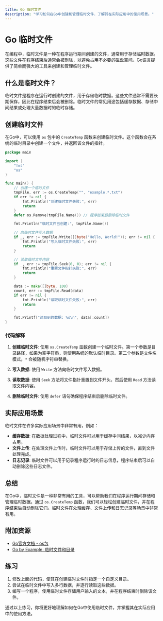 ```yaml
---
title: Go 临时文件
description: "学习如何在Go中创建和管理临时文件，了解其在实际应用中的使用场景。"
---
```


# Go 临时文件

在编程中，临时文件是一种在程序运行期间创建的文件，通常用于存储临时数据。这些文件在程序结束后通常会被删除，以避免占用不必要的磁盘空间。Go语言提供了简单而强大的工具来创建和管理临时文件。

## 什么是临时文件？

临时文件是程序在运行时创建的文件，用于存储临时数据。这些文件通常不需要长期保存，因此在程序结束后会被删除。临时文件的常见用途包括缓存数据、存储中间结果或处理大量数据时的临时存储。

## 创建临时文件

在Go中，可以使用 `os` 包中的 `CreateTemp` 函数来创建临时文件。这个函数会在系统的临时目录中创建一个文件，并返回该文件的指针。

```go
package main

import (
    "fmt"
    "os"
)

func main() {
    // 创建一个临时文件
    tmpFile, err := os.CreateTemp("", "example.*.txt")
    if err != nil {
        fmt.Println("创建临时文件失败:", err)
        return
    }
    defer os.Remove(tmpFile.Name()) // 程序结束后删除临时文件

    fmt.Println("临时文件已创建:", tmpFile.Name())

    // 向临时文件写入数据
    if _, err := tmpFile.Write([]byte("Hello, World!")); err != nil {
        fmt.Println("写入临时文件失败:", err)
        return
    }

    // 读取临时文件内容
    if _, err := tmpFile.Seek(0, 0); err != nil {
        fmt.Println("重置文件指针失败:", err)
        return
    }

    data := make([]byte, 100)
    count, err := tmpFile.Read(data)
    if err != nil {
        fmt.Println("读取临时文件失败:", err)
        return
    }

    fmt.Printf("读取到的数据: %s\n", data[:count])
}
```

### 代码解释

1. **创建临时文件**: 使用 `os.CreateTemp` 函数创建一个临时文件。第一个参数是目录路径，如果为空字符串，则使用系统的默认临时目录。第二个参数是文件名模式，`*` 会被随机字符串替换。

2. **写入数据**: 使用 `Write` 方法向临时文件写入数据。

3. **读取数据**: 使用 `Seek` 方法将文件指针重置到文件开头，然后使用 `Read` 方法读取文件内容。

4. **删除临时文件**: 使用 `defer` 语句确保程序结束后删除临时文件。

## 实际应用场景

临时文件在许多实际应用场景中非常有用，例如：

- **缓存数据**: 在数据处理过程中，临时文件可以用于缓存中间结果，以减少内存占用。
- **文件上传**: 在处理文件上传时，临时文件可以用于存储上传的文件，直到文件处理完成。
- **日志记录**: 临时文件可以用于记录程序运行时的日志信息，程序结束后可以自动删除这些日志文件。

## 总结

在Go中，临时文件是一种非常有用的工具，可以帮助我们在程序运行期间存储和管理临时数据。通过 `os.CreateTemp` 函数，我们可以轻松创建临时文件，并在程序结束后自动删除它们。临时文件在处理缓存、文件上传和日志记录等场景中非常有用。

## 附加资源

- [Go官方文档 - os包](https://pkg.go.dev/os)
- [Go by Example: 临时文件和目录](https://gobyexample.com/temporary-files-and-directories)

## 练习

1. 修改上面的代码，使其在创建临时文件时指定一个自定义目录。
2. 尝试在临时文件中写入多行数据，并逐行读取这些数据。
3. 编写一个程序，使用临时文件存储用户输入的文本，并在程序结束时删除该文件。

通过以上练习，你将更好地理解如何在Go中使用临时文件，并掌握其在实际应用中的使用方法。